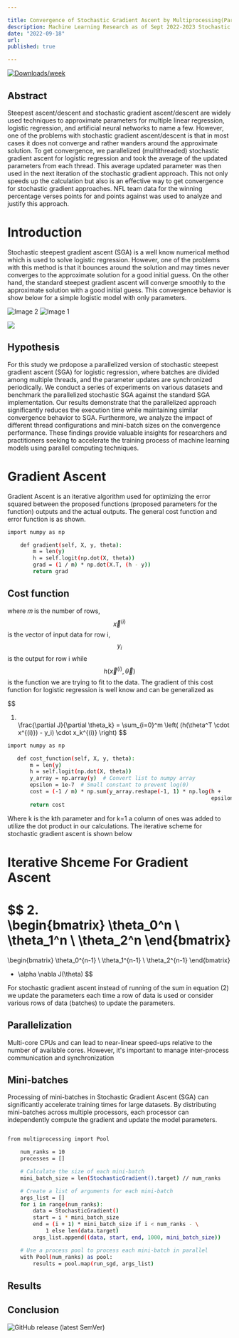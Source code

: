 ```yaml
---

title: Convergence of Stochastic Gradient Ascent by Multiprocessing(Parallelization)
description: Machine Learning Research as of Sept 2022-2023 Stochastic Gradient Ascent with Mini-batch optimization
date: "2022-09-18"
url: 
published: true

---
```

[![Downloads/week](https://img.shields.io/npm/dw/lstr.svg)](https://npmjs.org/package/@upstash/cli)

## Abstract

Steepest ascent/descent and stochastic gradient ascent/descent are widely used techniques to approximate parameters for multiple linear regression, logistic regression, and artificial neural networks to name a few.  However, one of the problems with stochastic gradient ascent/descent is that in most cases it does not converge and rather wanders around the approximate solution.  To get convergence, we parallelized (multithreaded) stochastic gradient ascent for logistic regression and took the average of the updated parameters from each thread.  This average updated parameter was then used in the next iteration of the stochastic gradient approach.  This not only speeds up the calculation but also is an effective way to get convergence for stochastic gradient approaches.  NFL team data for the winning percentage verses points for and points against was used to analyze and justify this approach.   



# Introduction

Stochastic steepest gradient ascent (SGA) is a well know numerical method which is used to solve logistic regression.  However, one of the problems with this method is that it bounces around the solution and may times never converges to the approximate solution for a good initial guess.  On the other hand, the standard steepest gradient ascent will converge smoothly to the approximate solution with a good initial guess.  This convergence behavior is show below for a simple logistic model with only parameters.

<div style={{ display: 'flex', justifyContent: 'space-between' }}>
  <img src="https://raw.githubusercontent.com/giguerejatwit/nextjs-portfolio-pageview-counter/main/public/Intro1.png" alt="Image 2" style={{ width: '45%' }} />
  <img src="https://raw.githubusercontent.com/giguerejatwit/nextjs-portfolio-pageview-counter/main/public/Intro2.png" alt="Image 1" style={{ width: '45%' }} />
</div>

![](https://raw.githubusercontent.com/giguerejatwit/nextjs-portfolio-pageview-counter/main/public/Intro1.png)

## Hypothesis

For this study we prdopose a parallelized version of stochastic steepest gradient ascent (SGA)  for logistic regression, where batches are divided among multiple threads, and the parameter updates are synchronized periodically. We conduct a series of experiments on various datasets and benchmark the parallelized stochastic SGA against the standard SGA implementation. Our results demonstrate that the parallelized approach significantly reduces the execution time while maintaining similar convergence behavior to SGA. Furthermore, we analyze the impact of different thread configurations and mini-batch sizes on the convergence performance. These findings provide valuable insights for researchers and practitioners seeking to accelerate the training process of machine learning models using parallel computing techniques. 


# Gradient Ascent

Gradient Ascent is an iterative algorithm used for optimizing the error squared between the proposed functions (proposed parameters for the function) outputs and the actual outputs.  The general cost function and error function is as shown.

```bash
import numpy as np

    def gradient(self, X, y, theta):
        m = len(y)
        h = self.logit(np.dot(X, theta))
        grad = (1 / m) * np.dot(X.T, (h - y))
        return grad

```

 ## Cost function
where 𝑚 is the number of rows,  $$\vec{x}^{(i)}$$ is the vector of input data for row i, $$y_i$$ is the output for row i while $$h(\vec{x}^{(i)}, \vec{\theta})$$ is the function we are trying to fit to the data. The gradient of this cost function for logistic regression is well know and can be generalized as

$$
1. \
\frac{\partial J}{\partial \theta_k} = \sum_{i=0}^m \left( (h(\theta^T \cdot x^{(i)}) - y_i) \cdot x_k^{(i)} \right)
$$


 ```bash
import numpy as np

    def cost_function(self, X, y, theta):
        m = len(y)
        h = self.logit(np.dot(X, theta))
        y_array = np.array(y)  # Convert list to numpy array
        epsilon = 1e-7  # Small constant to prevent log(0)
        cost = (-1 / m) * np.sum(y_array.reshape(-1, 1) * np.log(h +
                                                                 epsilon) + (1 - y_array.reshape(-1, 1)) * np.log(1 - h + epsilon))
        return cost
```


Where k is the kth parameter and for k=1 a column of ones was added to utilize the dot product in our calculations. The iterative scheme for stochastic gradient ascent is shown below


# Iterative Shceme For Gradient Ascent



$$
2. \
\begin{bmatrix}
\theta_0^n \\
\theta_1^n \\
\theta_2^n
\end{bmatrix}
=
\begin{bmatrix}
\theta_0^{n-1} \\
\theta_1^{n-1} \\
\theta_2^{n-1}
\end{bmatrix}
+ \alpha \nabla J(\theta)
$$


For stochastic gradient ascent instead of running of the sum in equation (2) we update the parameters each time a row  of data is used or consider various rows of data (batches) to update the parameters.

## Parallelization

Multi-core CPUs and can lead to near-linear speed-ups relative to the number of available cores. However, it's important to manage inter-process communication and synchronization


## Mini-batches
Processing of mini-batches in Stochastic Gradient Ascent (SGA) can significantly accelerate training times for large datasets. By distributing mini-batches across multiple processors, each processor can independently compute the gradient and update the model parameters.

```bash

from multiprocessing import Pool

    num_ranks = 10
    processes = []

    # Calculate the size of each mini-batch
    mini_batch_size = len(StochasticGradient().target) // num_ranks

    # Create a list of arguments for each mini-batch
    args_list = []
    for i in range(num_ranks):
        data = StochasticGradient()
        start = i * mini_batch_size
        end = (i + 1) * mini_batch_size if i < num_ranks - \
            1 else len(data.target)
        args_list.append((data, start, end, 1000, mini_batch_size))

    # Use a process pool to process each mini-batch in parallel
    with Pool(num_ranks) as pool:
        results = pool.map(run_sgd, args_list)

```

## Results

## Conclusion

![GitHub release (latest SemVer)](https://img.shields.io/github/v/release/upstash/cli)
